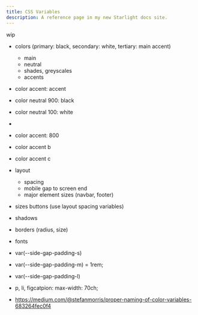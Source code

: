 ```yaml
---
title: CSS Variables
description: A reference page in my new Starlight docs site.
---
```


wip

- colors (primary: black, secondary: white, tertiary: main accent)
    - main
    - neutral
    - shades, greyscales
    - accents

- color accent: accent
- color neutral 900: black
- color neutral 100: white

+
- color accent: 800
- color accent b
- color accent c

- layout
    - spacing
    - mobile gap to screen end
    - major element sizes (navbar, footer)
- sizes buttons (use layout spacing variables)
- shadows
- borders (radius, size)
- fonts


- var(--side-gap-padding-s)
- var(--side-gap-padding-m) = 1rem;
- var(--side-gap-padding-l)




- p, li, figcatpion: max-width: 70ch;

- https://medium.com/@stefanmorris/proper-naming-of-color-variables-683264fec0f4